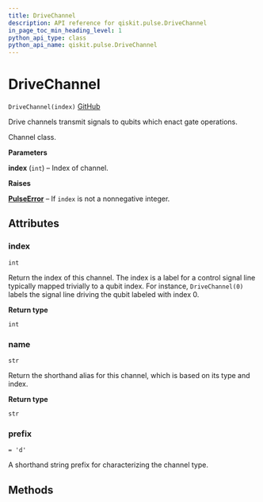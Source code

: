 ```yaml
---
title: DriveChannel
description: API reference for qiskit.pulse.DriveChannel
in_page_toc_min_heading_level: 1
python_api_type: class
python_api_name: qiskit.pulse.DriveChannel
---
```


# DriveChannel

<span id="qiskit.pulse.DriveChannel" />

`DriveChannel(index)` [GitHub](https://github.com/qiskit/qiskit/tree/stable/0.14/qiskit/pulse/channels.py "view source code")

Drive channels transmit signals to qubits which enact gate operations.

Channel class.

**Parameters**

**index** (`int`) – Index of channel.

**Raises**

[**PulseError**](qiskit.pulse.PulseError "qiskit.pulse.PulseError") – If `index` is not a nonnegative integer.

## Attributes

### index

<span id="qiskit.pulse.DriveChannel.index" />

`int`

Return the index of this channel. The index is a label for a control signal line typically mapped trivially to a qubit index. For instance, `DriveChannel(0)` labels the signal line driving the qubit labeled with index 0.

**Return type**

`int`

### name

<span id="qiskit.pulse.DriveChannel.name" />

`str`

Return the shorthand alias for this channel, which is based on its type and index.

**Return type**

`str`

### prefix

<span id="qiskit.pulse.DriveChannel.prefix" />

`= 'd'`

A shorthand string prefix for characterizing the channel type.

## Methods

|   |
| - |

